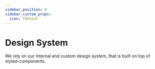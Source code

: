 ```yaml
---
sidebar_position: 6
sidebar_custom_props:
  icon: TbPaint
---
```


# Design System

We rely on our internal and custom design system, that is built on top of styled-components.

